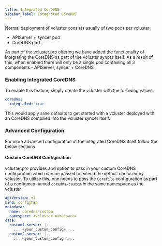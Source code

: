 ```yaml
---
title: Integrated CoreDNS
sidebar_label: Integrated CoreDNS
---
```


Normal deployment of vcluster consists usually of two pods per vcluster:

- APIServer + syncer pod
- CoreDNS pod

As part of the vcluster.pro offering we have added the functionality of integrating the
CoreDNS as part of the vcluster syncer itself. As a result of this, when enabled there will only be
a single pod containing all 3 components - APIServer, syncer + CoreDNS

### Enabling Integrated CoreDNS

To enable this feature, simply create the vcluster with the following values:

```yaml
coredns:
  integrated: true
```

This would apply sane defaults to get started with a vcluster deployed with an CoreDNS compilied into
the vcluster syncer itself.

### Advanced Configuration

For more advanced configuration of the integrated CoreDNS itself follow the below sections

#### Custom CoreDNS Configuration

vcluster.pro provides and option to pass in your custom CoreDNS configuration which can be passed to extend the default one used by vcluster.
To utilize this, one needs to pass the `Corefile` configuration as part of a configmap named `coredns-custom` in the same namespace as the vcluster

```yaml
apiVersion: v1
kind: configmap
metadata:
  name: coredns-custom
  namespace: <vcluster-namespace>
data:
  custom1.server: |-
    ... <your_custom_config> ...
  custom2.server: |-
    ... <your_custom_config> ...
```
